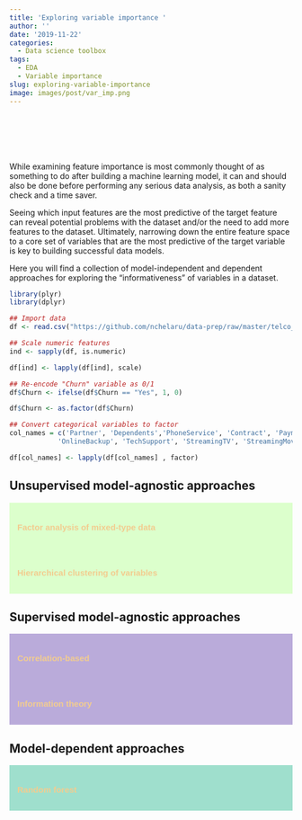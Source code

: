 ```yaml
---
title: 'Exploring variable importance '
author: ''
date: '2019-11-22'
categories:
  - Data science toolbox
tags:
  - EDA
  - Variable importance
slug: exploring-variable-importance
image: images/post/var_imp.png
---
```


<br>

<head>
<meta charset="utf-8">
<meta name="viewport" content="width=device-width, initial-scale=1">
<!--
<link rel="stylesheet" href="https://maxcdn.bootstrapcdn.com/bootstrap/4.3.1/css/bootstrap.min.css">
-->

<link
  rel="stylesheet"
  href="https://cdn.rawgit.com/afeld/bootstrap-toc/v1.0.1/dist/bootstrap-toc.min.css"
/>
<script src="https://ajax.googleapis.com/ajax/libs/jquery/3.4.1/jquery.min.js"></script>
<script src="https://cdnjs.cloudflare.com/ajax/libs/popper.js/1.14.7/umd/popper.min.js"></script>
<script src="https://maxcdn.bootstrapcdn.com/bootstrap/4.3.1/js/bootstrap.min.js"></script>
<script src="https://cdn.rawgit.com/afeld/bootstrap-toc/v1.0.1/dist/bootstrap-toc.min.js"></script>
</head>
<body>

<body data-spy="scroll" data-target="#toc"> 
<div class="container">
<div class="row">
<!-- sidebar, which will move to the top on a small screen -->
<div class="col-sm-3">
<nav id="toc" data-toggle="toc" class="sticky-top" style='padding-top:40px'></nav>
</div>
<!-- main content area -->
<div class="col-sm-9">

While examining feature importance is most commonly thought of as something to do after building a machine learning model, it can and should also be done before performing any serious data analysis, as both a sanity check and a time saver.

Seeing which input features are the most predictive of the target feature can reveal potential problems with the dataset and/or the need to add more features to the dataset. Ultimately, narrowing down the entire feature space to a core set of variables that are the most predictive of the target variable is key to building successful data models.

Here you will find a collection of model-independent and dependent approaches for exploring the "informativeness" of variables in a dataset.


```r
library(plyr)
library(dplyr)

## Import data
df <- read.csv("https://github.com/nchelaru/data-prep/raw/master/telco_cleaned_yes_no.csv")

## Scale numeric features
ind <- sapply(df, is.numeric)

df[ind] <- lapply(df[ind], scale)

## Re-encode "Churn" variable as 0/1
df$Churn <- ifelse(df$Churn == "Yes", 1, 0)

df$Churn <- as.factor(df$Churn)

## Convert categorical variables to factor
col_names = c('Partner', 'Dependents','PhoneService', 'Contract', 'PaymentMethod', 'DeviceProtection', 'MultipleLines', 'OnlineSecurity', 
            'OnlineBackup', 'TechSupport', 'StreamingTV', 'StreamingMovies', 'PaperlessBilling', 'Churn', 'InternetService')

df[col_names] <- lapply(df[col_names] , factor)
```


## Unsupervised model-agnostic approaches

<html>
<head>
<meta name="viewport" content="width=device-width, initial-scale=1">
<style>
.accordion {
  background-color: #FCB97D;
  color: #F2CC8F;
  cursor: pointer;
  padding: 14px;
  width: 100%;
  border: none;
  text-align: left;
  outline: none;
  font-size: 13px;
  transition: 0.4s;
}

.active, .accordion:hover {
  background-color: #F2CC8F;
}

.panel {
  padding: 0 18px;
  background-color: white;
  max-height: 0;
  overflow: hidden;
  transition: max-height 0.2s ease-out;
}

h3 {
  padding-top: 0;
  font-size: 15px;
}

.content h3 {
  margin-bottom: 0;
}

</style>
</head>
<body>

<button class="accordion" style='background-color:#dcffcc;'><h3>Factor analysis of mixed-type data </h3></button>
<div class="panel">
<p>
```r
## Import libraries
library(FactoMineR)
library(factoextra)
library(plyr)
library(dplyr)
library(arulesCBA)

## Discretize "Tenure" with respect to "Churn"/"No Churn"
df$Binned_Tenure <- discretizeDF.supervised(Churn ~ .,
                                            df[, c('Tenure', 'Churn')],
                                            method = 'mdlp')$Tenure

## MCA, with "Churn" set as the supplementary variable
res.mca <- MCA(df,
               quanti.sup = c(5, 18, 19),
               quali.sup = c(20))

## Plot relationship between levels of categorical variables obtained from MCA
fviz_mca_var(res.mca, col.var = "cos2") 
```

</p>
<br>
</div>

<button class="accordion" style='background-color:#dcffcc;'><h3>Hierarchical clustering of variables</h3></button>
<div class="panel">
<p>
```r
## Import libraries
library(ClustOfVar)
library(PCAmixdata)
library(dendextend)

## Split up continuous and categorical varibles
split <- splitmix(df)

X1 <- split$X.quanti 

X2 <- split$X.quali

## Hierarchical clustering
tree <- hclustvar(X.quanti = X1, X.quali = X2)

## Evaluate the stability of each partition
x <- stability(tree, B=5) ## 5 bootstrap samples
```

Plot the hierarchically clustered variables in a dendrogram:

```r
par(mar = c(3, 4, 3, 8))

dend <- tree %>% as.dendrogram %>% hang.dendrogram

dend %>% color_branches(k=5) %>% color_labels(k=5) %>% plot(horiz=TRUE)
```

</p>
<br>
</div>



## Supervised model-agnostic approaches

<button class="accordion" style='background-color:#baabda;'><h3>Correlation-based</h3></button>
<div class="panel">
<p> 

<b>`autoEDA`</b>

We have met the `autoEDA` package previously, as a tool for automated exploratory data analysis. In addition to making generating exploratory visualizations a breeze, it has a very cool `predictivePower()` function that calculates the "predictive power" of each input feature with respect to an outcome feature of your choice, which is quantified by <b>correlation</b> when the outcome feature is continuous and the <b>Kolmogorov-Smirnov distance</b> when it is categorical.

Note, the author of the package has <b>warned</b> that the estimation of feature predictive power is sensitive to how the data is prepared. Therefore, like all other tasks in data science, it is very advisable to put the same dataset through different analysis methods and see how the results match up.

Let's give it a try for our outcome of interest, customer churn:

```r
## Import libraries
library(autoEDA)
library(kableExtra)

## Calculate variable predictive power
autoEDA_imp <- predictivePower(df, y="Churn", outcomeType = "automatic") %>% 
                    arrange(desc(PredictivePowerPercentage))

## See in table
kable(autoEDA_imp)  %>%
  kable_styling(bootstrap_options = c("striped", "hover"))
```



<b>`ClustOfVar`</b>

```r
## Import libraries
library(ClustOfVar)

## Calculate similarity between each variable and Churn
i <- 1

score_list = list()

for (c in colnames(within(df, rm("Churn")))){
  score_list[[i]] <- mixedVarSim(df[[c]], df$Churn)
  
  i <- i + 1
}

## Concatenate the two lists to a dataframe
score_df <- do.call(rbind, 
                    Map(data.frame, 
                        Var=as.list(colnames(within(df, rm("Churn")))), 
                        Score=score_list))

```



</p>
<br>
</div>

<button class="accordion" style='background-color:#baabda;'><h3>Information theory</h3></button>
<div class="panel">
<p> 
```r
library(plyr)
library(dplyr)

## Import data
df <- read.csv("https://github.com/nchelaru/data-prep/raw/master/telco_cleaned_yes_no.csv")

## Scale numeric features
ind <- sapply(df, is.numeric)

df[ind] <- lapply(df[ind], scale)

## Re-encode "Churn" variable as 0/1
df$Churn <- ifelse(df$Churn == "Yes", 1, 0)

df$Churn <- as.factor(df$Churn)

## Convert categorical variables to factor
col_names = c('Partner', 'Dependents','PhoneService', 'Contract', 'PaymentMethod', 'DeviceProtection', 'MultipleLines', 'OnlineSecurity', 
            'OnlineBackup', 'TechSupport', 'StreamingTV', 'StreamingMovies', 'PaperlessBilling', 'Churn', 'InternetService')

df[col_names] <- lapply(df[col_names] , factor)
```


```r
## Import library
library(funModeling)
library(scorecard)
library(ggplot2)
library(ggpubr)

## Calulate variable importance
fM_imp <- var_rank_info(df, "Churn")

## Scorecard
sc_iv <- iv(df, y="Churn")

colnames(sc_iv) <- c('var', 'info_value')

## Combine the two 
combine_df <- left_join(fM_imp, sc_iv, by = "var") 

## Min-max scale result of each package, so they are comparable
normalize <- function(x) {
    return ((x - min(x)) / (max(x) - min(x)))
  }

dfNorm <- as.data.frame(lapply(combine_df[, 2:6], normalize))

x <- cbind(combine_df$var, dfNorm)

rownames(x) <- x[, 1]

x <- x[, 2:6]

colnames(x) <- c('Entropy', 'Mutual information', 'Information gain', 'Gain ratio', 'Information value')

## Make balloon plot
ggballoonplot(x, fill = "value", size.range = c(1, 7)) +
  scale_fill_viridis_c(option = "C")
```

</p>
<br>
</div>

 


## Model-dependent approaches

<button class="accordion" style='background-color:#9fdfcd;'><h3>Random forest</h3></button>
<div class="panel">
<p> 
```r
library(Boruta)

set.seed(456)

boruta <- Boruta(Churn~., data=df, doTrace=0)

kable(boruta$ImpHistory)  %>%
  kable_styling(bootstrap_options = c("striped", "hover"))
```

```r
plot(boruta, las = 2, cex.axis = 0.7, xlab=NULL)
```


</p>
<br>
</div>


<script>
var acc = document.getElementsByClassName("accordion");
var i;

for (i = 0; i < acc.length; i++) {
  acc[i].addEventListener("click", function() {
    this.classList.toggle("active");
    var panel = this.nextElementSibling;
    if (panel.style.maxHeight) {
      panel.style.maxHeight = null;
    } else {
      panel.style.maxHeight = panel.scrollHeight + "px";
    } 
  });
}
</script>

</body>
</html>


</div>
</div>
</div>
</body>